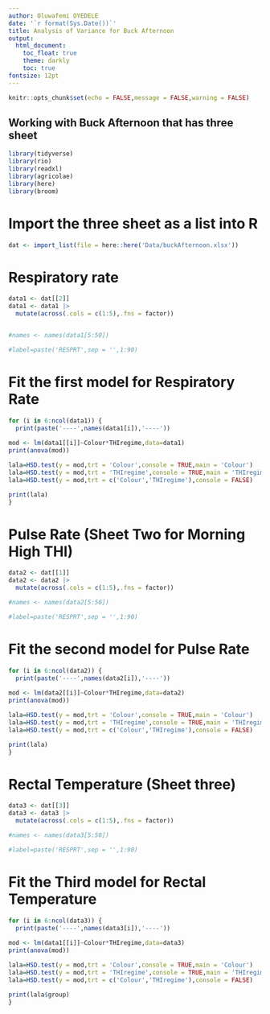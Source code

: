 ```yaml
---
author: Oluwafemi OYEDELE
date: '`r format(Sys.Date())`'
title: Analysis of Variance for Buck Afternoon
output:
  html_document:
    toc_float: true
    theme: darkly
    toc: true
fontsize: 12pt
---
```


```r
knitr::opts_chunk$set(echo = FALSE,message = FALSE,warning = FALSE)
```

## Working with Buck Afternoon that has three sheet  

```r
library(tidyverse)
library(rio)
library(readxl)
library(agricolae)
library(here)
library(broom)
```

# Import the three sheet as a list into R

```r
dat <- import_list(file = here::here('Data/buckAfternoon.xlsx'))
```


# Respiratory rate

```r
data1 <- dat[[2]]
data1 <- data1 |> 
  mutate(across(.cols = c(1:5),.fns = factor))


#names <- names(data1[5:50])

#label=paste('RESPRT',sep = '',1:90)
```
# Fit the first model for Respiratory Rate  
```r
for (i in 6:ncol(data1)) {
  print(paste('----',names(data1[i]),'----'))
  
mod <- lm(data1[[i]]~Colour*THIregime,data=data1)
print(anova(mod))

lala=HSD.test(y = mod,trt = 'Colour',console = TRUE,main = 'Colour')
lala=HSD.test(y = mod,trt = 'THIregime',console = TRUE,main = 'THIregime')
lala=HSD.test(y = mod,trt = c('Colour','THIregime'),console = FALSE)

print(lala)
}
```

# Pulse Rate (Sheet Two for Morning High THI)

```r
data2 <- dat[[1]]
data2 <- data2 |> 
  mutate(across(.cols = c(1:5),.fns = factor))

#names <- names(data2[5:50])

#label=paste('RESPRT',sep = '',1:90)
```
# Fit the second model for Pulse Rate
```r
for (i in 6:ncol(data2)) {
  print(paste('----',names(data2[i]),'----'))
  
mod <- lm(data2[[i]]~Colour*THIregime,data=data2)
print(anova(mod))

lala=HSD.test(y = mod,trt = 'Colour',console = TRUE,main = 'Colour')
lala=HSD.test(y = mod,trt = 'THIregime',console = TRUE,main = 'THIregime')
lala=HSD.test(y = mod,trt = c('Colour','THIregime'),console = FALSE)

print(lala)
}

```


# Rectal Temperature (Sheet three)

```r
data3 <- dat[[3]]
data3 <- data3 |> 
  mutate(across(.cols = c(1:5),.fns = factor))

#names <- names(data3[5:50])

#label=paste('RESPRT',sep = '',1:90)
```
# Fit the Third model for Rectal Temperature
```r
for (i in 6:ncol(data3)) {
  print(paste('----',names(data3[i]),'----'))
  
mod <- lm(data1[[i]]~Colour*THIregime,data=data3)
print(anova(mod))

lala=HSD.test(y = mod,trt = 'Colour',console = TRUE,main = 'Colour')
lala=HSD.test(y = mod,trt = 'THIregime',console = TRUE,main = 'THIregime')
lala=HSD.test(y = mod,trt = c('Colour','THIregime'),console = FALSE)

print(lala$group)
}
```
